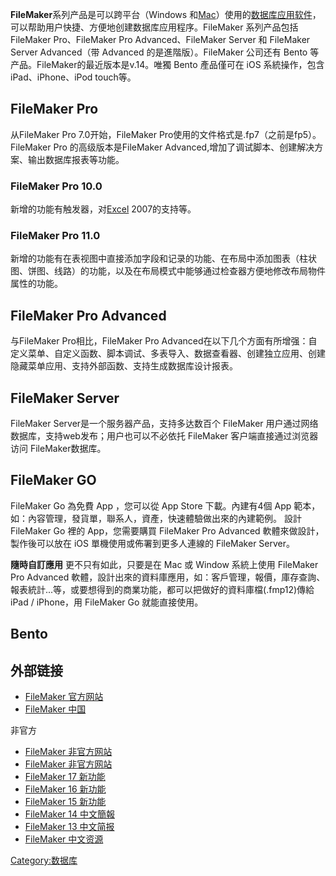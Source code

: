 '''FileMaker'''系列产品是可以跨平台（Windows 和[[Mac_OS|Mac]]）使用的[[数据库|数据库]][[应用软件|应用软件]]，可以帮助用户快捷、方便地创建数据库应用程序。FileMaker 系列产品包括 FileMaker Pro、FileMaker Pro Advanced、FileMaker Server 和 FileMaker Server Advanced（带 Advanced 的是進階版）。FileMaker 公司还有 Bento 等产品。FileMaker的最近版本是v.14。唯獨 Bento 產品僅可在 iOS 系統操作，包含 iPad、iPhone、iPod touch等。

== FileMaker Pro ==
从FileMaker Pro 7.0开始，FileMaker Pro使用的文件格式是.fp7（之前是fp5）。FileMaker Pro 的高级版本是FileMaker Advanced,增加了调试脚本、创建解决方案、输出数据库报表等功能。

=== FileMaker Pro 10.0 ===
新增的功能有触发器，对[[Microsoft_Excel|Excel]] 2007的支持等。

=== FileMaker Pro 11.0 ===
新增的功能有在表视图中直接添加字段和记录的功能、在布局中添加图表（柱状图、饼图、线路）的功能，以及在布局模式中能够通过检查器方便地修改布局物件属性的功能。

== FileMaker Pro Advanced ==
与FileMaker Pro相比，FileMaker Pro Advanced在以下几个方面有所增强：自定义菜单、自定义函数、脚本调试、多表导入、数据查看器、创建独立应用、创建隐藏菜单应用、支持外部函数、支持生成数据库设计报表。

== FileMaker Server ==
FileMaker Server是一个服务器产品，支持多达数百个 FileMaker 用户通过网络数据库，支持web发布；用户也可以不必依托 FileMaker 客户端直接通过浏览器访问 FileMaker数据库。

== FileMaker GO ==
FileMaker Go 為免費 App ，您可以從 App Store 下載。內建有4個 App 範本，如：內容管理，發貨單，聯系人，資產，快速體驗做出來的內建範例。
設計 FileMaker Go 裡的 App，您需要購買 FileMaker Pro Advanced 軟體來做設計，製作後可以放在 iOS 單機使用或佈署到更多人連線的 FileMaker Server。

'''隨時自訂應用'''
更不只有如此，只要是在 Mac 或 Window 系統上使用 FileMaker Pro Advanced 軟體，設計出來的資料庫應用，如：客戶管理，報價，庫存查詢、報表統計...等，或要想得到的商業功能，都可以把做好的資料庫檔(.fmp12)傳給 iPad / iPhone，用 FileMaker Go 就能直接使用。

== Bento ==

== 外部链接 ==
* [http://www.filemaker.com FileMaker 官方网站]{{Wayback|url=http://www.filemaker.com/ |date=20130920170656 }}{{en}}
* [http://www.filemaker.com/cn/ FileMaker 中国]{{Wayback|url=http://www.filemaker.com/cn/ |date=20130921055132 }}{{zh-cn}}



非官方
* [https://www.ingee.com.tw/filemaker專區 FileMaker 非官方网站]{{Wayback|url=https://www.ingee.com.tw/ |date=20210524142652 }}{{zh-tw}}{{en}}
* [https://EasyApps.biz/ FileMaker 非官方网站]{{Wayback|url=https://easyapps.biz/ |date=20160624043004 }}{{zh-cn}}
* [https://easyapps.biz/platform/filemaker17-new-features.html FileMaker 17 新功能]{{Wayback|url=https://easyapps.biz/platform/filemaker17-new-features.html |date=20180717213027 }}{{zh-cn}}
* [https://easyapps.biz/platform/filemakerpro16.html FileMaker 16 新功能]{{Wayback|url=https://easyapps.biz/platform/filemakerpro16.html |date=20190216023932 }}{{zh-cn}}
* [https://easyapps.biz/platform/filemakerpro-15.html FileMaker 15 新功能]{{Wayback|url=https://easyapps.biz/platform/filemakerpro-15.html |date=20160809215318 }}{{zh-cn}}
* [https://EasyApps.biz/platform/filemaker14-new-features.html FileMaker 14 中文簡報]{{Wayback|url=https://easyapps.biz/platform/filemaker14-new-features.html |date=20180904060304 }}{{zh-cn}}
* [https://web.archive.org/web/20150325034551/http://forum.j2eemx.com/files/filemaker/fm13/pdf/New_FileMaker13_Platform.pdf FileMaker 13 中文简报]{{zh-cn}}
* [https://web.archive.org/web/20141201101034/http://forum.j2eemx.com/ FileMaker 中文资源]{{zh-cn}}
[[Category:数据库|Category:数据库]]